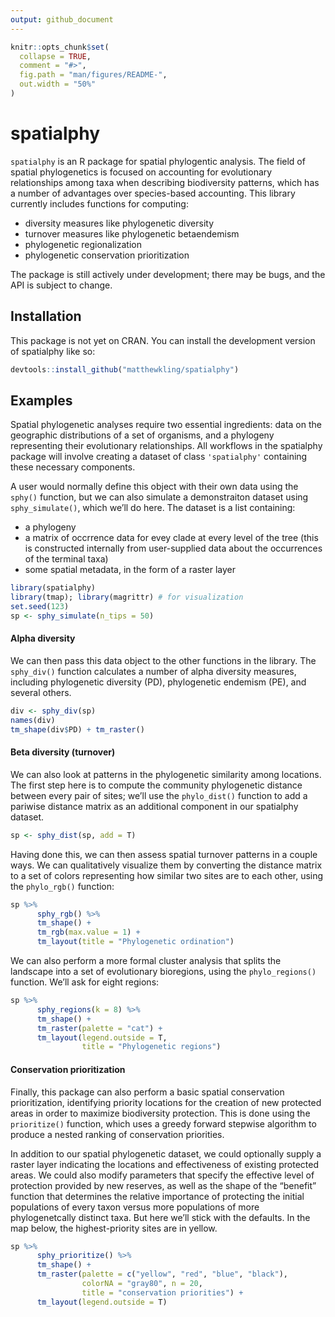 ```yaml
---
output: github_document
---
```


<!-- README.md is generated from README.Rmd. Please edit that file -->

```r
knitr::opts_chunk$set(
  collapse = TRUE,
  comment = "#>",
  fig.path = "man/figures/README-",
  out.width = "50%"
)
```

# spatialphy

<!-- badges: start -->

<!-- badges: end -->

`spatialphy` is an R package for spatial phylogentic analysis. The field of spatial phylogenetics is focused on accounting for evolutionary relationships among taxa when describing biodiversity patterns, which has a number of advantages over species-based accounting. This library currently includes functions for computing:

-   diversity measures like phylogenetic diversity
-   turnover measures like phylogenetic betaendemism
-   phylogenetic regionalization
-   phylogenetic conservation prioritization

The package is still actively under development; there may be bugs, and the API is subject to change.


## Installation

This package is not yet on CRAN. You can install the development version of spatialphy like so:

``` r
devtools::install_github("matthewkling/spatialphy")
```

## Examples

Spatial phylogenetic analyses require two essential ingredients: data on the geographic distributions of a set of organisms, and a phylogeny representing their evolutionary relationships. All workflows in the spatialphy package will involve creating a dataset of class `'spatialphy'` containing these necessary components. 

A user would normally define this object with their own data using the `sphy()` function, but we can also simulate a demonstraiton dataset using `sphy_simulate()`, which we'll do here. The dataset is a list containing:

- a phylogeny
- a matrix of occrrence data for evey clade at every level of the tree (this is constructed internally from user-supplied data about the occurrences of the terminal taxa)
- some spatial metadata, in the form of a raster layer

```r
library(spatialphy)
library(tmap); library(magrittr) # for visualization
set.seed(123)
sp <- sphy_simulate(n_tips = 50)
```


#### Alpha diversity

We can then pass this data object to the other functions in the library. The `sphy_div()` function calculates a number of alpha diversity measures, including phylogenetic diversity (PD), phylogenetic endemism (PE), and several others. 

```r
div <- sphy_div(sp)
names(div)
tm_shape(div$PD) + tm_raster()
```


#### Beta diversity (turnover)

We can also look at patterns in the phylogenetic similarity among locations. The first step here is to compute the community phylogenetic distance between every pair of sites; we'll use the `phylo_dist()` function to add a pariwise distance matrix as an additional component in our spatialphy dataset.

```r
sp <- sphy_dist(sp, add = T)
```

Having done this, we can then assess spatial turnover patterns in a couple ways. We can qualitatively visualize them by converting the distance matrix to a set of colors representing how similar two sites are to each other, using the `phylo_rgb()` function:

```r
sp %>%
      sphy_rgb() %>%
      tm_shape() +
      tm_rgb(max.value = 1) +
      tm_layout(title = "Phylogenetic ordination")
```

We can also perform a more formal cluster analysis that splits the landscape into a set of evolutionary bioregions, using the `phylo_regions()` function. We'll ask for eight regions:

```r
sp %>%
      sphy_regions(k = 8) %>%
      tm_shape() +
      tm_raster(palette = "cat") +
      tm_layout(legend.outside = T,
                title = "Phylogenetic regions")
```


#### Conservation prioritization

Finally, this package can also perform a basic spatial conservation prioritization, identifying priority locations for the creation of new protected areas in order to maximize biodiversity protection. This is done using the `prioritize()` function, which uses a greedy forward stepwise algorithm to produce a nested ranking of conservation priorities.

In addition to our spatial phylogenetic dataset, we could optionally supply a raster layer indicating the locations and effectiveness of existing protected areas. We could also modify parameters that specify the effective level of protection provided by new reserves, as well as the shape of the "benefit" function that determines the relative importance of protecting the initial populations of every taxon versus more populations of more phylogenetcally distinct taxa. But here we'll stick with the defaults. In the map below, the highest-priority sites are in yellow.

```r
sp %>%
      sphy_prioritize() %>%
      tm_shape() + 
      tm_raster(palette = c("yellow", "red", "blue", "black"),
                colorNA = "gray80", n = 20,
                title = "conservation priorities") + 
      tm_layout(legend.outside = T)
```

